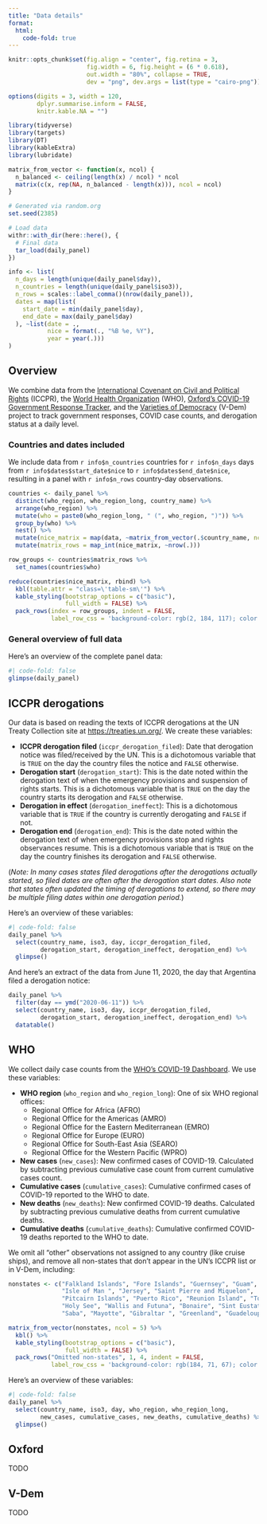 ```yaml
---
title: "Data details"
format:
  html:
    code-fold: true
---
```


```r
knitr::opts_chunk$set(fig.align = "center", fig.retina = 3,
                      fig.width = 6, fig.height = (6 * 0.618),
                      out.width = "80%", collapse = TRUE,
                      dev = "png", dev.args = list(type = "cairo-png"))

options(digits = 3, width = 120,
        dplyr.summarise.inform = FALSE,
        knitr.kable.NA = "")
```

```r
library(tidyverse)
library(targets)
library(DT)
library(kableExtra)
library(lubridate)

matrix_from_vector <- function(x, ncol) {
  n_balanced <- ceiling(length(x) / ncol) * ncol
  matrix(c(x, rep(NA, n_balanced - length(x))), ncol = ncol)
}

# Generated via random.org
set.seed(2385)

# Load data 
withr::with_dir(here::here(), {
  # Final data
  tar_load(daily_panel)
})
```

```r
info <- list(
  n_days = length(unique(daily_panel$day)),
  n_countries = length(unique(daily_panel$iso3)),
  n_rows = scales::label_comma()(nrow(daily_panel)),
  dates = map(list(
    start_date = min(daily_panel$day),
    end_date = max(daily_panel$day)
  ), ~list(date = ., 
           nice = format(., "%B %e, %Y"),
           year = year(.)))
)
```

## Overview

We combine data from the [International Covenant on Civil and Political Rights](https://www.ohchr.org/en/instruments-mechanisms/instruments/international-covenant-civil-and-political-rights) (ICCPR), the [World Health Organization](https://covid19.who.int/data) (WHO), [Oxford's COVID-19 Government Response Tracker](https://www.bsg.ox.ac.uk/research/research-projects/covid-19-government-response-tracker), and the [Varieties of Democracy](https://www.v-dem.net/) (V-Dem) project to track government responses, COVID case counts, and derogation status at a daily level. 

### Countries and dates included

We include data from `r info$n_countries` countries for `r info$n_days` days from `r info$dates$start_date$nice` to `r info$dates$end_date$nice`, resulting in a panel with `r info$n_rows` country-day observations.

```r
countries <- daily_panel %>% 
  distinct(who_region, who_region_long, country_name) %>% 
  arrange(who_region) %>% 
  mutate(who = paste0(who_region_long, " (", who_region, ")")) %>% 
  group_by(who) %>% 
  nest() %>% 
  mutate(nice_matrix = map(data, ~matrix_from_vector(.$country_name, ncol = 6))) %>% 
  mutate(matrix_rows = map_int(nice_matrix, ~nrow(.)))

row_groups <- countries$matrix_rows %>% 
  set_names(countries$who)

reduce(countries$nice_matrix, rbind) %>% 
  kbl(table.attr = "class=\'table-sm\'") %>% 
  kable_styling(bootstrap_options = c("basic"), 
                full_width = FALSE) %>% 
  pack_rows(index = row_groups, indent = FALSE, 
            label_row_css = 'background-color: rgb(2, 184, 117); color: #ffffff; text-align: center;')
```

### General overview of full data

Here's an overview of the complete panel data:

```r
#| code-fold: false
glimpse(daily_panel)
```


## ICCPR derogations

Our data is based on reading the texts of ICCPR derogations at the UN Treaty Collection site at <https://treaties.un.org/>. We create these variables:

- **ICCPR derogation filed** (`iccpr_derogation_filed`): Date that derogation notice was filed/received by the UN. This is a dichotomous variable that is `TRUE` on the day the country files the notice and `FALSE` otherwise.
- **Derogation start** (`derogation_start`): This is the date noted within the derogation text of when the emergency provisions and suspension of rights starts. This is a dichotomous variable that is `TRUE` on the day the country starts its derogation and `FALSE` otherwise.
- **Derogation in effect** (`derogation_ineffect`): This is a dichotomous variable that is `TRUE` if the country is currently derogating and `FALSE` if not.
- **Derogation end** (`derogation_end`): This is the date noted within the derogation text of when emergency provisions stop and rights observances resume. This is a dichotomous variable that is `TRUE` on the day the country finishes its derogation and `FALSE` otherwise.

(*Note: In many cases states filed derogations after the derogations actually started, so filed dates are often after the derogation start dates. Also note that states often updated the timing of derogations to extend, so there may be multiple filing dates within one derogation period.*)

Here's an overview of these variables:

```r
#| code-fold: false
daily_panel %>%
  select(country_name, iso3, day, iccpr_derogation_filed,
         derogation_start, derogation_ineffect, derogation_end) %>% 
  glimpse()
```

And here's an extract of the data from June 11, 2020, the day that Argentina filed a derogation notice:

```r
daily_panel %>%
  filter(day == ymd("2020-06-11")) %>%
  select(country_name, iso3, day, iccpr_derogation_filed,
         derogation_start, derogation_ineffect, derogation_end) %>% 
  datatable()
```


## WHO

We collect daily case counts from the [WHO's COVID-19 Dashboard](https://covid19.who.int/data). We use these variables: 

- **WHO region** (`who_region` and `who_region_long`): One of six WHO regional offices:
  - Regional Office for Africa (AFRO)
  - Regional Office for the Americas (AMRO)
  - Regional Office for the Eastern Mediterranean (EMRO)
  - Regional Office for Europe (EURO)
  - Regional Office for South-East Asia (SEARO)
  - Regional Office for the Western Pacific (WPRO)
- **New cases** (`new_cases`): New confirmed cases of COVID-19. Calculated by subtracting previous cumulative case count from current cumulative cases count.
- **Cumulative cases** (`cumulative_cases`): Cumulative confirmed cases of COVID-19 reported to the WHO to date.
- **New deaths** (`new_deaths`): New confirmed COVID-19 deaths. Calculated by subtracting previous cumulative deaths from current cumulative deaths.
- **Cumulative deaths** (`cumulative_deaths`): Cumulative confirmed COVID-19 deaths reported to the WHO to date.

We omit all "other" observations not assigned to any country (like cruise ships), and remove all non-states that don't appear in the UN's ICCPR list or in V-Dem, including:

```r
nonstates <- c("Falkland Islands", "Fore Islands", "Guernsey", "Guam", 
               "Isle of Man ", "Jersey", "Saint Pierre and Miquelon", 
               "Pitcairn Islands", "Puerto Rico", "Reunion Island", "Tokelau", 
               "Holy See", "Wallis and Futuna", "Bonaire", "Sint Eustatius", 
               "Saba", "Mayotte", "Gibraltar ", "Greenland", "Guadeloupe")

matrix_from_vector(nonstates, ncol = 5) %>% 
  kbl() %>% 
  kable_styling(bootstrap_options = c("basic"), 
                full_width = FALSE) %>% 
  pack_rows("Omitted non-states", 1, 4, indent = FALSE, 
            label_row_css = 'background-color: rgb(184, 71, 67); color: #ffffff; text-align: center;')
```

Here's an overview of these variables:

```r
#| code-fold: false
daily_panel %>%
  select(country_name, iso3, day, who_region, who_region_long,
         new_cases, cumulative_cases, new_deaths, cumulative_deaths) %>% 
  glimpse()
```


## Oxford

TODO

## V-Dem

TODO
